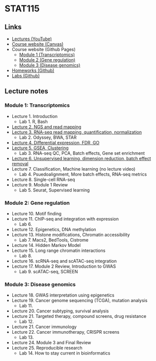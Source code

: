 # STAT115

## Links
- [Lectures (YouTube)](https://www.youtube.com/playlist?list=PLeB-Dlq-v6tY3QLdQBA7rwb4a7fK9mLpv)
- [Course website (Canvas)](https://canvas.harvard.edu/courses/21866)
- Course website (Github Pages)
    - [Module 1 (Transcriptomics)](https://liulab-dfci.github.io/resources/html/STAT115_2020_Module1.html)
    - [Module 2 (Gene regulation)](https://liulab-dfci.github.io/resources/html/STAT115_2020_Module2.html)
    - [Module 3 (Disease genomics)](https://liulab-dfci.github.io/resources/html/STAT115_2020_Module3.html)
- [Homeworks (Github)](https://github.com/stat115/Homework_2020)
- [Labs (Github)](https://github.com/stat115/Lab_2020)

## Lecture notes

### Module 1: Transcriptomics
- Lecture 1. Introduction
    - Lab 1. R, Bash
- [Lecture 2. NGS and read mapping](./l2)
- [Lecture 3. RNA-seq read mapping, quantification, normalization](./l3)
    - Lab 2. Odyssey, BWA, STAR
- [Lecture 4. Differential expression, FDR, GO](./l4)
- [Lecture 5. GSEA, Clustering](./l5)
    - Lab 3. RNA-seq QC, PCA, Batch effects, Gene set enrichment
- [Lecture 6. Unsupervised learning, dimension reduction, batch effect removal](./l6)
- Lecture 7. Classification, Machine learning (no lecture video)
    - Lab 4. Psuedoalignment, More batch effects, RNA-seq metrics
- Lecture 8. Single-cell RNA-seq
- Lecture 9. Module 1 Review
    - Lab 5. Seurat, Supervised learning

### Module 2: Gene regulation
- Lecture 10. Motif finding
- Lecture 11. ChIP-seq and integration with expression
    - Lab 6.
- Lecture 12. Epigenetics, DNA methylation
- Lecture 13. Histone modifications, Chromatin accessibility
    - Lab 7. Macs2, BedTools, Cistrome
- Lecture 14. Hidden Markov Model
- Lecture 15. Long range chromatin interactions
    - Lab 8.
- Lecture 16. scRNA-seq and scATAC-seq integration
- Lecture 17. Module 2 Review, Introduction to GWAS
    - Lab 9. scATAC-seq, SCREEN

### Module 3: Disease genomics
- Lecture 18. GWAS interpretation using epigenetics
- Lecture 19. Cancer genome sequencing (TCGA), mutation analysis
    - Lab 11.
- Lecture 20. Cancer subtyping, survival analysis
- Lecture 21. Targeted therapy, compound screens, drug resistance
    - Lab 12.
- Lecture 21. Cancer immunology
- Lecture 22. Cancer immunotherapy, CRISPR screens
    - Lab 13.
- Lecture 24. Module 3 and Final Review
- Lecture 25. Reproducible research
    - Lab 14. How to stay current in bioinformatics